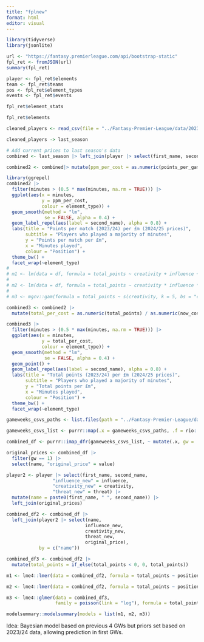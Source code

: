 ```yaml
---
title: "fplnew"
format: html
editor: visual
---
```


```r
library(tidyverse)
library(jsonlite)
```

```r
url <- "https://fantasy.premierleague.com/api/bootstrap-static"
fpl_ret <- fromJSON(url)
summary(fpl_ret)
```

```r
player <- fpl_ret$elements
team <- fpl_ret$teams
pos <- fpl_ret$element_types
events <- fpl_ret$events

fpl_ret$element_stats

fpl_ret$elements

```

```r
cleaned_players <- read_csv(file = "../Fantasy-Premier-League/data/2023-24/cleaned_players.csv")
```

```r
cleaned_players -> last_season

# Add current prices to last season's data
combined <- last_season |> left_join(player |> select(first_name, second_name, "now_cost_new" = now_cost ,  points_per_game), by= c("first_name", "second_name"))

combined2 <- combined|> mutate(ppm_per_cost = as.numeric(points_per_game) / as.numeric(now_cost_new / 100))

library(ggrepel)
combined2 |>
  filter(minutes > (0.5 * max(minutes, na.rm = TRUE))) |> 
  ggplot(aes(x = minutes, 
             y = ppm_per_cost, 
             colour = element_type)) + 
  geom_smooth(method = "lm",
              se = FALSE, alpha = 0.4) + 
  geom_label_repel(aes(label = second_name), alpha = 0.8) +
  labs(title = "Points per match (2023/24) per £m (2024/25 prices)",
       subtitle = "Players who played a majority of minutes",
       y = "Points per match per £m",
       x = "Minutes played",
       colour = "Position") +
  theme_bw() +
  facet_wrap(~element_type)
# 
# m1 <- lm(data = df, formula = total_points ~ creativity + influence + threat)
# 
# m2 <- lm(data = df, formula = total_points ~ creativity * influence * threat)
# 
# m3 <- mgcv::gam(formula = total_points ~ s(creativity, k = 5, bs = "cr") + s(influence, k = 5, bs = "cr") + s(threat, k = 5, bs = "cr"), data = df)
```

```r

combined3 <- combined2 |>
  mutate(total_per_cost = as.numeric(total_points) / as.numeric(now_cost_new / 100))

combined3 |>
  filter(minutes > (0.5 * max(minutes, na.rm = TRUE))) |> 
  ggplot(aes(x = minutes, 
             y = total_per_cost, 
             colour = element_type)) + 
  geom_smooth(method = "lm",
              se = FALSE, alpha = 0.4) + 
  geom_point() +
  geom_label_repel(aes(label = second_name), alpha = 0.8) +
  labs(title = "Total points (2023/24) per £m (2024/25 prices)",
       subtitle = "Players who played a majority of minutes",
       y = "Total points per £m",
       x = "Minutes played",
       colour = "Position") +
  theme_bw() +
  facet_wrap(~element_type)
```

```r
gameweeks_csvs_paths <- list.files(path = "../Fantasy-Premier-League/data/2023-24/gws/", pattern = "^gw", full.names = TRUE)

gameweeks_csvs_list <- purrr::map(.x = gameweeks_csvs_paths, .f = rio::import)

combined_df <- purrr::imap_dfr(gameweeks_csvs_list, ~ mutate(.x, gw = .y))
```

```r

original_prices <- combined_df |>
  filter(gw == 1) |>
  select(name, "original_price" = value)

player2 <- player |> select(first_name, second_name,
                 "influence_new" = influence,
                 "creativity_new" = creativity,
                 "threat_new" = threat) |>
  mutate(name = paste0(first_name, " ", second_name)) |>
  left_join(original_prices)

combined_df2 <- combined_df |>
  left_join(player2 |> select(name,
                             influence_new,
                             creativity_new,
                             threat_new,
                             original_price),
            by = c("name"))

combined_df3 <- combined_df2 |>
  mutate(total_points = if_else(total_points < 0, 0, total_points))

m1 <- lme4::lmer(data = combined_df2, formula = total_points ~ position + original_price + was_home +(1 | team) + (1 | opponent_team))

m2 <- lme4::lmer(data = combined_df2, formula = total_points ~ position *  was_home + (1 | team) + (1 | name) + (1 | opponent_team))

m3 <- lme4::glmer(data = combined_df3,
                  family = poisson(link = "log"), formula = total_points ~ position *  was_home + (1 | team) + (1 | name) + (1 | opponent_team))

modelsummary::modelsummary(models = list(m1, m2, m3))

```

Idea: Bayesian model based on previous 4 GWs but priors set based on 2023/24 data, allowing prediction in first GWs.
